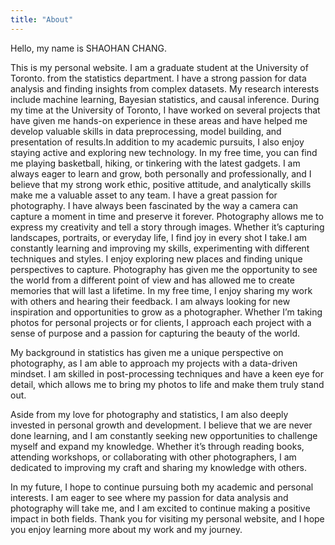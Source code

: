 ```yaml
---
title: "About"
---
```


Hello, my name is SHAOHAN CHANG.

This is my personal website. I am a graduate student at the University of Toronto. from the statistics department. I have a strong passion for data analysis and finding insights from complex datasets. My research interests include machine learning, Bayesian statistics, and causal inference. During my time at the University of Toronto, I have worked on several projects that have given me hands-on experience in these areas and have helped me develop valuable skills in data preprocessing, model building, and presentation of results.In addition to my academic pursuits, I also enjoy staying active and exploring new technology. In my free time, you can find me playing basketball, hiking, or tinkering with the latest gadgets. I am always eager to learn and grow, both personally and professionally, and I believe that my strong work ethic, positive attitude, and analytically skills make me a valuable asset to any team.
I have a great passion for photography. I have always been fascinated by the way a camera can capture a moment in time and preserve it forever. Photography allows me to express my creativity and tell a story through images. Whether it's capturing landscapes, portraits, or everyday life, I find joy in every shot I take.I am constantly learning and improving my skills, experimenting with different techniques and styles. I enjoy exploring new places and finding unique perspectives to capture. Photography has given me the opportunity to see the world from a different point of view and has allowed me to create memories that will last a lifetime. In my free time, I enjoy sharing my work with others and hearing their feedback. I am always looking for new inspiration and opportunities to grow as a photographer. Whether I'm taking photos for personal projects or for clients, I approach each project with a sense of purpose and a passion for capturing the beauty of the world.

My background in statistics has given me a unique perspective on photography, as I am able to approach my projects with a data-driven mindset. I am skilled in post-processing techniques and have a keen eye for detail, which allows me to bring my photos to life and make them truly stand out.

Aside from my love for photography and statistics, I am also deeply invested in personal growth and development. I believe that we are never done learning, and I am constantly seeking new opportunities to challenge myself and expand my knowledge. Whether it's through reading books, attending workshops, or collaborating with other photographers, I am dedicated to improving my craft and sharing my knowledge with others.

In my future, I hope to continue pursuing both my academic and personal interests. I am eager to see where my passion for data analysis and photography will take me, and I am excited to continue making a positive impact in both fields. Thank you for visiting my personal website, and I hope you enjoy learning more about my work and my journey.

